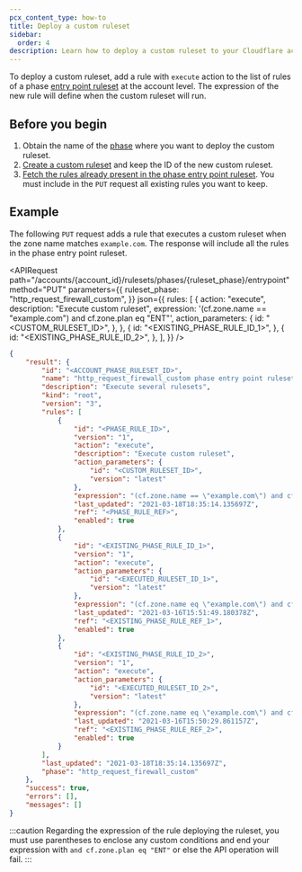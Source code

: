 ```yaml
---
pcx_content_type: how-to
title: Deploy a custom ruleset
sidebar:
  order: 4
description: Learn how to deploy a custom ruleset to your Cloudflare account.
---
```



To deploy a custom ruleset, add a rule with `execute` action to the list of rules of a phase [entry point ruleset](/ruleset-engine/about/rulesets/#entry-point-ruleset) at the account level. The expression of the new rule will define when the custom ruleset will run.

<Render file="custom-rulesets-terraform" />

<Render file="custom-rulesets-dashboard" />

## Before you begin

1. Obtain the name of the [phase](/ruleset-engine/reference/phases-list/) where you want to deploy the custom ruleset.
2. [Create a custom ruleset](/ruleset-engine/custom-rulesets/create-custom-ruleset/) and keep the ID of the new custom ruleset.
3. [Fetch the rules already present in the phase entry point ruleset](/ruleset-engine/basic-operations/view-rulesets/#view-the-rules-included-in-a-ruleset). You must include in the `PUT` request all existing rules you want to keep.

## Example

The following `PUT` request adds a rule that executes a custom ruleset when the zone name matches `example.com`. The response will include all the rules in the phase entry point ruleset.

<APIRequest
	path="/accounts/{account_id}/rulesets/phases/{ruleset_phase}/entrypoint"
	method="PUT"
	parameters={{
		ruleset_phase: "http_request_firewall_custom",
	}}
	json={{
		rules: [
			{
				action: "execute",
				description: "Execute custom ruleset",
				expression: '(cf.zone.name == "example.com") and cf.zone.plan eq "ENT"',
				action_parameters: {
					id: "<CUSTOM_RULESET_ID>",
				},
			},
			{
				id: "<EXISTING_PHASE_RULE_ID_1>",
			},
			{
				id: "<EXISTING_PHASE_RULE_ID_2>",
			},
		],
	}}
/>

```json output
{
	"result": {
		"id": "<ACCOUNT_PHASE_RULESET_ID>",
		"name": "http_request_firewall_custom phase entry point ruleset for my account",
		"description": "Execute several rulesets",
		"kind": "root",
		"version": "3",
		"rules": [
			{
				"id": "<PHASE_RULE_ID>",
				"version": "1",
				"action": "execute",
				"description": "Execute custom ruleset",
				"action_parameters": {
					"id": "<CUSTOM_RULESET_ID>",
					"version": "latest"
				},
				"expression": "(cf.zone.name == \"example.com\") and cf.zone.plan eq \"ENT\"",
				"last_updated": "2021-03-18T18:35:14.135697Z",
				"ref": "<PHASE_RULE_REF>",
				"enabled": true
			},
			{
				"id": "<EXISTING_PHASE_RULE_ID_1>",
				"version": "1",
				"action": "execute",
				"action_parameters": {
					"id": "<EXECUTED_RULESET_ID_1>",
					"version": "latest"
				},
				"expression": "(cf.zone.name eq \"example.com\") and cf.zone.plan eq \"ENT\"",
				"last_updated": "2021-03-16T15:51:49.180378Z",
				"ref": "<EXISTING_PHASE_RULE_REF_1>",
				"enabled": true
			},
			{
				"id": "<EXISTING_PHASE_RULE_ID_2>",
				"version": "1",
				"action": "execute",
				"action_parameters": {
					"id": "<EXECUTED_RULESET_ID_2>",
					"version": "latest"
				},
				"expression": "(cf.zone.name eq \"example.com\") and cf.zone.plan eq \"ENT\"",
				"last_updated": "2021-03-16T15:50:29.861157Z",
				"ref": "<EXISTING_PHASE_RULE_REF_2>",
				"enabled": true
			}
		],
		"last_updated": "2021-03-18T18:35:14.135697Z",
		"phase": "http_request_firewall_custom"
	},
	"success": true,
	"errors": [],
	"messages": []
}
```

:::caution
Regarding the expression of the rule deploying the ruleset, you must use parentheses to enclose any custom conditions and end your expression with `and cf.zone.plan eq "ENT"` or else the API operation will fail.
:::
